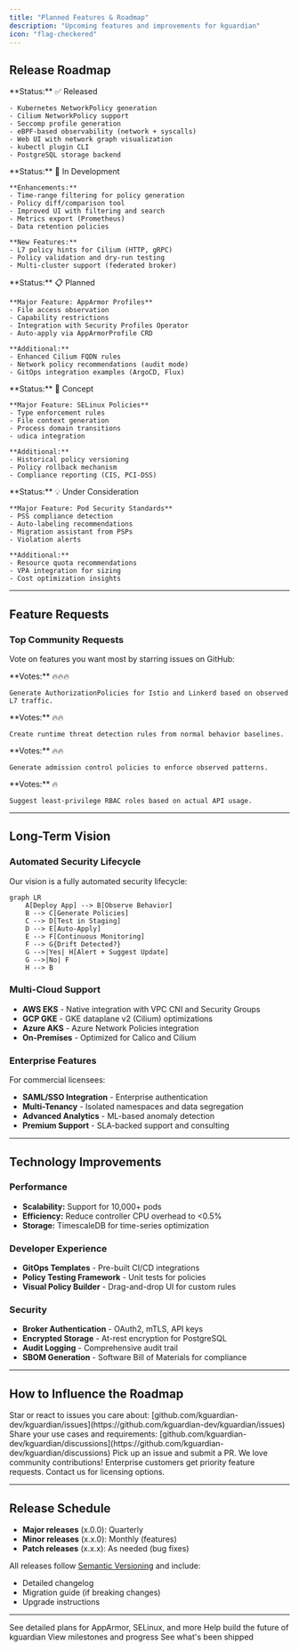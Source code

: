 ```yaml
---
title: "Planned Features & Roadmap"
description: "Upcoming features and improvements for kguardian"
icon: "flag-checkered"
---
```


## Release Roadmap

<Steps>
  <Step title="v1.0.0 (Current) - January 2025">
    **Status:** ✅ Released

    - Kubernetes NetworkPolicy generation
    - Cilium NetworkPolicy support
    - Seccomp profile generation
    - eBPF-based observability (network + syscalls)
    - Web UI with network graph visualization
    - kubectl plugin CLI
    - PostgreSQL storage backend
  </Step>

  <Step title="v1.1.0 - March 2025">
    **Status:** 🚧 In Development

    **Enhancements:**
    - Time-range filtering for policy generation
    - Policy diff/comparison tool
    - Improved UI with filtering and search
    - Metrics export (Prometheus)
    - Data retention policies

    **New Features:**
    - L7 policy hints for Cilium (HTTP, gRPC)
    - Policy validation and dry-run testing
    - Multi-cluster support (federated broker)
  </Step>

  <Step title="v1.2.0 - Q2 2025">
    **Status:** 📋 Planned

    **Major Feature: AppArmor Profiles**
    - File access observation
    - Capability restrictions
    - Integration with Security Profiles Operator
    - Auto-apply via AppArmorProfile CRD

    **Additional:**
    - Enhanced Cilium FQDN rules
    - Network policy recommendations (audit mode)
    - GitOps integration examples (ArgoCD, Flux)
  </Step>

  <Step title="v1.3.0 - Q3 2025">
    **Status:** 💭 Concept

    **Major Feature: SELinux Policies**
    - Type enforcement rules
    - File context generation
    - Process domain transitions
    - udica integration

    **Additional:**
    - Historical policy versioning
    - Policy rollback mechanism
    - Compliance reporting (CIS, PCI-DSS)
  </Step>

  <Step title="v1.4.0 - Q4 2025">
    **Status:** 💡 Under Consideration

    **Major Feature: Pod Security Standards**
    - PSS compliance detection
    - Auto-labeling recommendations
    - Migration assistant from PSPs
    - Violation alerts

    **Additional:**
    - Resource quota recommendations
    - VPA integration for sizing
    - Cost optimization insights
  </Step>
</Steps>

---

## Feature Requests

### Top Community Requests

Vote on features you want most by starring issues on GitHub:

<CardGroup cols={2}>
  <Card title="Istio/Service Mesh Policies" icon="diagram-project">
    **Votes:** 🔥🔥🔥

    Generate AuthorizationPolicies for Istio and Linkerd based on observed L7 traffic.
  </Card>

  <Card title="Falco Rules Generation" icon="bell">
    **Votes:** 🔥🔥

    Create runtime threat detection rules from normal behavior baselines.
  </Card>

  <Card title="OPA/Gatekeeper Policies" icon="gavel">
    **Votes:** 🔥🔥

    Generate admission control policies to enforce observed patterns.
  </Card>

  <Card title="RBAC Analyzer" icon="users-gear">
    **Votes:** 🔥

    Suggest least-privilege RBAC roles based on actual API usage.
  </Card>
</CardGroup>

---

## Long-Term Vision

### Automated Security Lifecycle

Our vision is a fully automated security lifecycle:

```mermaid
graph LR
    A[Deploy App] --> B[Observe Behavior]
    B --> C[Generate Policies]
    C --> D[Test in Staging]
    D --> E[Auto-Apply]
    E --> F[Continuous Monitoring]
    F --> G{Drift Detected?}
    G -->|Yes| H[Alert + Suggest Update]
    G -->|No| F
    H --> B
```

### Multi-Cloud Support

- **AWS EKS** - Native integration with VPC CNI and Security Groups
- **GCP GKE** - GKE dataplane v2 (Cilium) optimizations
- **Azure AKS** - Azure Network Policies integration
- **On-Premises** - Optimized for Calico and Cilium

### Enterprise Features

For commercial licensees:

- **SAML/SSO Integration** - Enterprise authentication
- **Multi-Tenancy** - Isolated namespaces and data segregation
- **Advanced Analytics** - ML-based anomaly detection
- **Premium Support** - SLA-backed support and consulting

---

## Technology Improvements

### Performance

- **Scalability:** Support for 10,000+ pods
- **Efficiency:** Reduce controller CPU overhead to <0.5%
- **Storage:** TimescaleDB for time-series optimization

### Developer Experience

- **GitOps Templates** - Pre-built CI/CD integrations
- **Policy Testing Framework** - Unit tests for policies
- **Visual Policy Builder** - Drag-and-drop UI for custom rules

### Security

- **Broker Authentication** - OAuth2, mTLS, API keys
- **Encrypted Storage** - At-rest encryption for PostgreSQL
- **Audit Logging** - Comprehensive audit trail
- **SBOM Generation** - Software Bill of Materials for compliance

---

## How to Influence the Roadmap

<Steps>
  <Step title="Vote on GitHub Issues">
    Star or react to issues you care about: [github.com/kguardian-dev/kguardian/issues](https://github.com/kguardian-dev/kguardian/issues)
  </Step>

  <Step title="Join Discussions">
    Share your use cases and requirements: [github.com/kguardian-dev/kguardian/discussions](https://github.com/kguardian-dev/kguardian/discussions)
  </Step>

  <Step title="Contribute Code">
    Pick up an issue and submit a PR. We love community contributions!
  </Step>

  <Step title="Commercial Licensing">
    Enterprise customers get priority feature requests. Contact us for licensing options.
  </Step>
</Steps>

---

## Release Schedule

- **Major releases** (x.0.0): Quarterly
- **Minor releases** (x.x.0): Monthly (features)
- **Patch releases** (x.x.x): As needed (bug fixes)

All releases follow [Semantic Versioning](https://semver.org/) and include:
- Detailed changelog
- Migration guide (if breaking changes)
- Upgrade instructions

---

<CardGroup cols={2}>
  <Card title="Future Resources" icon="map" href="/roadmap/future-resources">
    See detailed plans for AppArmor, SELinux, and more
  </Card>
  <Card title="Contributing Guide" icon="code-pull-request" href="/development/overview">
    Help build the future of kguardian
  </Card>
  <Card title="GitHub Roadmap" icon="github" href="https://github.com/kguardian-dev/kguardian/milestones">
    View milestones and progress
  </Card>
  <Card title="Release Notes" icon="tag" href="https://github.com/kguardian-dev/kguardian/releases">
    See what's been shipped
  </Card>
</CardGroup>
